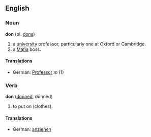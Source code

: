 ==English==
===Noun===
'''don''' (pl. [[dons]])

# a [[university]] professor, particularly one at Oxford or Cambridge.
# a [[Mafia]] boss.

====Translations====
*German: [[Professor]] ''m'' (1)

===Verb===
'''don''' ([[donned]], donned)

# to put on (clothes).

====Translations====
*German: [[anziehen]]